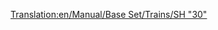 [[Translation:en/Manual/Base Set/Trains/SH "30"]]
{{nl/Treinen|Naam=SH "30"
|Afbeelding=[[File:en/Sh30.png]]
|Kosten=£30,468 ($60.936) 
|Snelheid=160 km/h (100 mph)
|Gewicht=84 t
|Kracht=3,600 pk (4.827 kW)
|Onderhoudskosten=£2,531 ($5.062)
|Ontworpen=1965
|Levensduur=23
|Capaciteit=n.v.t.
|Omschrijving=Gebruikelijk is dit de eerst beschikbare elektronische locomotief in het spel. Het is niet sneller dan de [[nl/Manual/Base Set/Trains/Floss "47"|Floss "47"]] (alleen verkrijgbaar in stuks van 2 eenheden), maar 28 ton lichter, en krachtiger met een extra locomotief. Daardoor is het een directe verbetering op de Floss "47" en tegelijkertijd een goede keuze voor langere en tragere treinen.
|Real-life=De levensechte aanhanger van de SH "30" is de [https://www.wikipedia.org/wiki/British Rail Class 86 BR Class "86"], een elektrische locomotief met een topsnelheid van 160km/h (100mph). De locomotief werd ontwikkeld met als primaire doel te functioneren als sneltrein op de West Coast hoofdlijn in Groot-Brittannië.  Net zoals de Metro-Cammell DMU waren deze locomotieven afkomstig van vroeg de jaren 60 en deel uit het programma van de elektrificatie van de West Coast Line. Zelfs op de dag van vandaag worden sommigen van deze locomotieven nog gebruikt voor het trekken van sommige treinen op de West Coast hoofdlijn, en meer in East Anglia.
}}